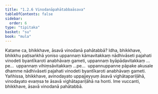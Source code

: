 ```yaml
---
title: "1.2.6 Vinodanāpahātabbaāsava"
tableOfContents: false
sidebar:
  order: 6
type: "tipitaka"
basket: "su"
book: "mula"
---
```



<DynamicBreadcrumb />

<Division number="26" book="mula">

<Paragraph number="76" book="mula">
Katame ca, bhikkhave, āsavā vinodanā pahātabbā? Idha, bhikkhave, bhikkhu paṭisaṅkhā yoniso uppannaṃ kāmavitakkaṃ nādhivāseti pajahati vinodeti byantīkaroti anabhāvaṃ gameti, uppannaṃ byāpādavitakkaṃ …pe…  uppannaṃ vihiṃsāvitakkaṃ …pe…  uppannuppanne pāpake akusale dhamme nādhivāseti pajahati vinodeti byantīkaroti anabhāvaṃ gameti.
</Paragraph>

<Paragraph number="77" book="mula">
Yañhissa, bhikkhave, avinodayato uppajjeyyuṃ āsavā vighātapariḷāhā, vinodayato evaṃsa te āsavā vighātapariḷāhā na honti. Ime vuccanti, bhikkhave, āsavā vinodanā pahātabbā.
</Paragraph>
</Division>